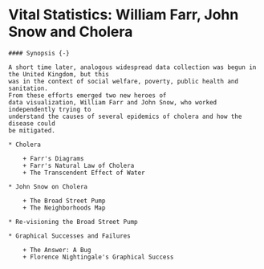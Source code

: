 # Vital Statistics: William Farr, John Snow and Cholera {#ch04-vital}

```{block, type="chapterprelude"}
#### Synopsis {-}

A short time later, analogous widespread data collection was begun in the United Kingdom, but this
was in the context of social welfare, poverty, public health and sanitation.
From these efforts emerged two new heroes of
data visualization, William Farr and John Snow, who worked independently trying to
understand the causes of several epidemics of cholera and how the disease could
be mitigated.
```

```{block, type="chaptercontents"}

* Cholera 

	+ Farr's Diagrams 
	+ Farr's Natural Law of Cholera
	+ The Transcendent Effect of Water

* John Snow on Cholera

	+ The Broad Street Pump
	+ The Neighborhoods Map

* Re-visioning the Broad Street Pump

* Graphical Successes and Failures

	+ The Answer: A Bug
	+ Florence Nightingale's Graphical Success
```

